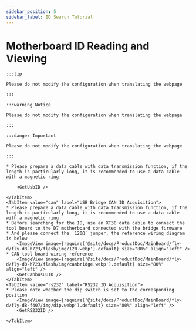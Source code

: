 ```yaml
---
sidebar_position: 5
sidebar_label: ID Search Tutorial
---
```







# Motherboard ID Reading and Viewing

    :::tip

    Please do not modify the configuration when translating the webpage

    :::

    :::warning Notice

    Please do not modify the configuration when translating the webpage

    :::

    :::danger Important

    Please do not modify the configuration when translating the webpage

    :::

<Tabs>
    <TabItem value="usb" label="USB ID Acquisition" default>
        
    * Please prepare a data cable with data transmission function, if the length is particularly long, it is recommended to use a data cable with a magnetic ring
        
        <GetUsbID />
        
    </TabItem>
    <TabItem value="can" label="USB Bridge CAN ID Acquisition">
    * Please prepare a data cable with data transmission function, if the length is particularly long, it is recommended to use a data cable with a magnetic ring
    * Before searching for the ID, use an XT30 data cable to connect the tool board to the D7 motherboard connected with the bridge firmware
    * And please connect the `120Ω` jumper, the reference wiring diagram is below
        <ImageView image={require('@site/docs/ProductDoc/MainBoard/fly-d/fly-d8-h723/flash/img/120.webp').default} size="80%" align="left" />
    * CAN tool board wiring reference
        <ImageView image={require('@site/docs/ProductDoc/MainBoard/fly-d/fly-d8-h723/flash/img/canbridge.webp').default} size="80%" align="left" />   
        <GetCanbusUUID />
    </TabItem>
    <TabItem value="rs232" label="RS232 ID Acquisition">
    * Please note whether the dip switch is set to the corresponding position
        <ImageView image={require('@site/docs/ProductDoc/MainBoard/fly-d/fly-d8-f407/img/dip.webp').default} size="80%" align="left" />              
        <GetRS232ID />

    </TabItem>
</Tabs>